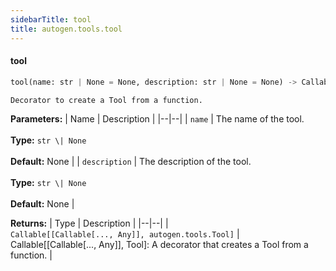 ```yaml
---
sidebarTitle: tool
title: autogen.tools.tool
---
```


<code class="doc-symbol doc-symbol-heading doc-symbol-function"></code>
#### tool

```python
tool(name: str | None = None, description: str | None = None) -> Callable[[Callable[..., Any]], autogen.tools.Tool]
```

    Decorator to create a Tool from a function.

<b>Parameters:</b>
| Name | Description |
|--|--|
| `name` | The name of the tool.<br/><br/>**Type:** `str \| None`<br/><br/>**Default:** None |
| `description` | The description of the tool.<br/><br/>**Type:** `str \| None`<br/><br/>**Default:** None |

<b>Returns:</b>
| Type | Description |
|--|--|
| `Callable[[Callable[..., Any]], autogen.tools.Tool]` | Callable[[Callable[..., Any]], Tool]: A decorator that creates a Tool from a function. |

<br />